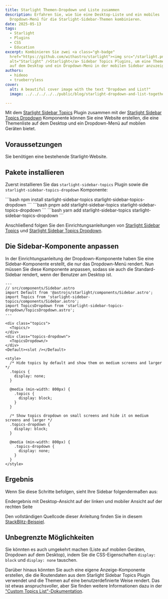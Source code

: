 ```yaml
---
title: Starlight Themen-Dropdown und Liste zusammen
description: Erfahren Sie, wie Sie eine Desktop-Liste und ein mobiles
  Dropdown-Menü für die Starlight-Sidebar-Themen kombinieren.
date: 2025-05-13
tags:
  - Starlight
  - Plugins
  - CSS
  - Education
excerpt: Kombinieren Sie zwei <a class="gh-badge"
  href="https://github.com/withastro/starlight"><img src="/starlight.png"
  alt="Starlight" />Starlight</a> Sidebar Topics Plugins, um eine Themenliste
  auf dem Desktop und ein Dropdown-Menü in der mobilen Sidebar anzuzeigen.
authors:
  - hideoo
  - trueberryless
cover:
  alt: A beautiful cover image with the text "Dropdown and List?"
  image: ../../../../../public/blog/starlight-dropdown-and-list-together.png

---
```



Mit dem [Starlight Sidebar Topics](https://github.com/hideoo/starlight-sidebar-topics) Plugin zusammen mit der [Starlight Sidebar Topics Dropdown](https://github.com/trueberryless-org/starlight-sidebar-topics-dropdown) Komponente können Sie eine Website erstellen, die eine Themenliste auf dem Desktop und ein Dropdown-Menü auf mobilen Geräten bietet.

## Voraussetzungen

Sie benötigen eine bestehende Starlight-Website.

## Pakete installieren

Zuerst installieren Sie das `starlight-sidebar-topics` Plugin sowie die `starlight-sidebar-topics-dropdown` Komponente:

<Tabs syncKey="pkg">
  <TabItem label="npm">
    ```bash
    npm install starlight-sidebar-topics starlight-sidebar-topics-dropdown
    ```
  </TabItem>

  <TabItem label="pnpm">
    ```bash
    pnpm add starlight-sidebar-topics starlight-sidebar-topics-dropdown
    ```
  </TabItem>

  <TabItem label="Yarn">
    ```bash
    yarn add starlight-sidebar-topics starlight-sidebar-topics-dropdown
    ```
  </TabItem>
</Tabs>

Anschließend folgen Sie den Einrichtungsanleitungen von [Starlight Sidebar Topics](https://starlight-sidebar-topics.trueberryless.org/docs/getting-started/#installation) und [Starlight Sidebar Topics Dropdown](https://starlight-sidebar-topics-dropdown.trueberryless.org/docs/getting-started/#installation).

## Die Sidebar-Komponente anpassen

In der Einrichtungsanleitung der Dropdown-Komponente haben Sie eine Sidebar-Komponente erstellt, die nur das Dropdown-Menü rendert. Nun müssen Sie diese Komponente anpassen, sodass sie auch die Standard-Sidebar rendert, wenn der Benutzer am Desktop ist.

```astro
---
// src/components/Sidebar.astro
import Default from '@astrojs/starlight/components/Sidebar.astro';
import Topics from 'starlight-sidebar-topics/components/Sidebar.astro';
import TopicsDropdown from 'starlight-sidebar-topics-dropdown/TopicsDropdown.astro';
---

<div class="topics">
  <Topics/>
</div>
<div class="topics-dropdown">
  <TopicsDropdown/>
</div>
<Default><slot /></Default>

<style>
  /* Hide topics by default and show them on medium screens and larger */
  .topics {
    display: none;
  }

  @media (min-width: 800px) {
    .topics {
      display: block;
    }
  }

  /* Show topics dropdown on small screens and hide it on medium screens and larger */
  .topics-dropdown {
    display: block;
  }

  @media (min-width: 800px) {
    .topics-dropdown {
      display: none;
    }
  }
</style>
```

## Ergebnis

Wenn Sie diese Schritte befolgen, sieht Ihre Sidebar folgendermaßen aus:

Endergebnis mit Desktop-Ansicht auf der linken und mobiler Ansicht auf der rechten Seite

Den vollständigen Quellcode dieser Anleitung finden Sie in diesem [StackBlitz-Beispiel](https://stackblitz.com/edit/withastro-starlight-qgraahmp?file=astro.config.mjs).

## Unbegrenzte Möglichkeiten

Sie könnten es auch umgekehrt machen (Liste auf mobilen Geräten, Dropdown auf dem Desktop), indem Sie die CSS-Eigenschaften `display: block` und `display: none` tauschen.

Darüber hinaus könnten Sie auch eine eigene Anzeige-Komponente erstellen, die die Routendaten aus dem Starlight Sidebar Topics Plugin verwendet und die Themen auf eine benutzerdefinierte Weise rendert. Das ist etwas anspruchsvoller, aber Sie finden weitere Informationen dazu in der ["Custom Topics List"-Dokumentation](https://starlight-sidebar-topics.trueberryless.org/docs/guides/custom-topic-list/).
